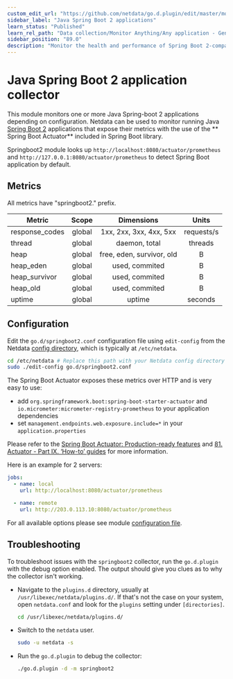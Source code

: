 ```yaml
---
custom_edit_url: "https://github.com/netdata/go.d.plugin/edit/master/modules/springboot2/README.md"
sidebar_label: "Java Spring Boot 2 applications"
learn_status: "Published"
learn_rel_path: "Data collection/Monitor Anything/Any application - Generic Collectors"
sidebar_position: "89.0"
description: "Monitor the health and performance of Spring Boot 2-compatible apps with zero configuration, per-second metric granularity, and interactive visualizations."
---
```



# Java Spring Boot 2 application collector

This module monitors one or more Java Spring-boot 2 applications depending on configuration. Netdata can be used to
monitor running Java [Spring Boot 2](https://spring.io/) applications that expose their metrics with the use of the **
Spring Boot Actuator** included in Spring Boot library.

Springboot2 module looks up `http://localhost:8080/actuator/prometheus` and `http://127.0.0.1:8080/actuator/prometheus`
to detect Spring Boot application by default.

## Metrics

All metrics have "springboot2." prefix.

| Metric         | Scope  |        Dimensions         |   Units    |
|----------------|:------:|:-------------------------:|:----------:|
| response_codes | global |  1xx, 2xx, 3xx, 4xx, 5xx  | requests/s |
| thread         | global |       daemon, total       |  threads   |
| heap           | global | free, eden, survivor, old |     B      |
| heap_eden      | global |      used, commited       |     B      |
| heap_survivor  | global |      used, commited       |     B      |
| heap_old       | global |      used, commited       |     B      |
| uptime         | global |          uptime           |  seconds   |

## Configuration

Edit the `go.d/springboot2.conf` configuration file using `edit-config` from the
Netdata [config directory](https://learn.netdata.cloud/docs/configure/nodes), which is typically at `/etc/netdata`.

```bash
cd /etc/netdata # Replace this path with your Netdata config directory
sudo ./edit-config go.d/springboot2.conf
```

The Spring Boot Actuator exposes these metrics over HTTP and is very easy to use:

- add `org.springframework.boot:spring-boot-starter-actuator` and `io.micrometer:micrometer-registry-prometheus` to your
  application dependencies
- set `management.endpoints.web.exposure.include=*` in your `application.properties`

Please refer to
the [Spring Boot Actuator: Production-ready features](https://docs.spring.io/spring-boot/docs/current/reference/html/production-ready.html)
and [81. Actuator - Part IX. ‘How-to’ guides](https://docs.spring.io/spring-boot/docs/current/reference/html/howto-actuator.html)
for more information.

Here is an example for 2 servers:

```yaml
jobs:
  - name: local
    url: http://localhost:8080/actuator/prometheus

  - name: remote
    url: http://203.0.113.10:8080/actuator/prometheus
```

For all available options please see
module [configuration file](https://github.com/netdata/go.d.plugin/blob/master/config/go.d/springboot2.conf).

## Troubleshooting

To troubleshoot issues with the `springboot2` collector, run the `go.d.plugin` with the debug option enabled. The output
should give you clues as to why the collector isn't working.

- Navigate to the `plugins.d` directory, usually at `/usr/libexec/netdata/plugins.d/`. If that's not the case on
  your system, open `netdata.conf` and look for the `plugins` setting under `[directories]`.

  ```bash
  cd /usr/libexec/netdata/plugins.d/
  ```

- Switch to the `netdata` user.

  ```bash
  sudo -u netdata -s
  ```

- Run the `go.d.plugin` to debug the collector:

  ```bash
  ./go.d.plugin -d -m springboot2
  ```

